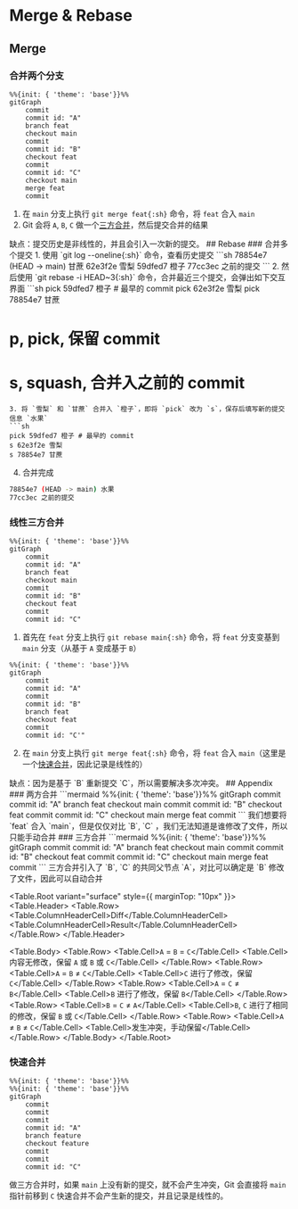 
# Merge & Rebase
## Merge
### 合并两个分支
```mermaid
%%{init: { 'theme': 'base'}}%%
gitGraph
    commit
    commit id: "A"
    branch feat
    checkout main
    commit
    commit id: "B"
    checkout feat
    commit
    commit id: "C"
    checkout main
    merge feat
    commit
```
1. 在 `main` 分支上执行 `git merge feat{:sh}` 命令，将 `feat` 合入 `main`
2. Git 会将 `A`, `B`, `C` 做一个[三方合并](#三方合并)，然后提交合并的结果
<Callout type='error'>
缺点：提交历史是非线性的，并且会引入一次新的提交。
</Callout>
## Rebase
### 合并多个提交
1. 使用 `git log --oneline{:sh}` 命令，查看历史提交
```sh
78854e7 (HEAD -> main) 甘蔗
62e3f2e 雪梨
59dfed7 橙子
77cc3ec 之前的提交
```
2. 然后使用 `git rebase -i HEAD~3{:sh}` 命令，合并最近三个提交，会弹出如下交互界面
```sh
pick 59dfed7 橙子 # 最早的 commit
pick 62e3f2e 雪梨
pick 78854e7 甘蔗

# p, pick, 保留 commit
# s, squash, 合并入之前的 commit
```
3. 将 `雪梨` 和 `甘蔗` 合并入 `橙子`，即将 `pick` 改为 `s`，保存后填写新的提交信息 `水果`
```sh
pick 59dfed7 橙子 # 最早的 commit
s 62e3f2e 雪梨
s 78854e7 甘蔗
```
4. 合并完成
```sh
78854e7 (HEAD -> main) 水果
77cc3ec 之前的提交
```
### 线性三方合并
```mermaid
%%{init: { 'theme': 'base'}}%%
gitGraph
    commit
    commit id: "A"
    branch feat
    checkout main
    commit
    commit id: "B"
    checkout feat
    commit
    commit id: "C"
```
1. 首先在 `feat` 分支上执行 `git rebase main{:sh}` 命令，将 `feat` 分支变基到 `main` 分支（从基于 `A` 变成基于 `B`）
```mermaid
%%{init: { 'theme': 'base'}}%%
gitGraph
    commit
    commit id: "A"
    commit
    commit id: "B"
    branch feat
    checkout feat
    commit
    commit id: "C'"
```
2. 在 `main` 分支上执行 `git merge feat{:sh}` 命令，将 `feat` 合入 `main`（这里是一个[快速合并](#快速合并)，因此记录是线性的）
<Callout type='error'>
缺点：因为是基于 `B` 重新提交 `C`，所以需要解决多次冲突。
</Callout>
## Appendix
### 两方合并
```mermaid
%%{init: { 'theme': 'base'}}%%
gitGraph
    commit
    commit id: "A"
    branch feat
    checkout main
    commit
    commit id: "B"
    checkout feat
    commit
    commit id: "C"
    checkout main
    merge feat
    commit
```
我们想要将 `feat` 合入 `main`，但是仅仅对比 `B`, `C` ，我们无法知道是谁修改了文件，所以只能手动合并
### 三方合并
```mermaid
%%{init: { 'theme': 'base'}}%%
gitGraph
    commit
    commit id: "A"
    branch feat
    checkout main
    commit
    commit id: "B"
    checkout feat
    commit
    commit id: "C"
    checkout main
    merge feat
    commit
```
三方合并引入了 `B`, `C` 的共同父节点 `A`，对比可以确定是 `B` 修改了文件，因此可以自动合并

<Table.Root variant="surface" style={{ marginTop: "10px" }}>
  <Table.Header>
    <Table.Row>
      <Table.ColumnHeaderCell>Diff</Table.ColumnHeaderCell>
      <Table.ColumnHeaderCell>Result</Table.ColumnHeaderCell>
    </Table.Row>
  </Table.Header>

  <Table.Body>
    <Table.Row>
      <Table.Cell>`A` = `B` = `C`</Table.Cell>
      <Table.Cell>内容无修改，保留 `A` 或 `B` 或 `C`</Table.Cell>
    </Table.Row>
    <Table.Row>
      <Table.Cell>`A` = `B` ≠ `C`</Table.Cell>
      <Table.Cell>`C` 进行了修改，保留 `C`</Table.Cell>
    </Table.Row>
    <Table.Row>
      <Table.Cell>`A` = `C` ≠ `B`</Table.Cell>
      <Table.Cell>`B` 进行了修改，保留 `B`</Table.Cell>
    </Table.Row>
    <Table.Row>
      <Table.Cell>`B` = `C` ≠ `A`</Table.Cell>
      <Table.Cell>`B`, `C` 进行了相同的修改，保留 `B` 或 `C`</Table.Cell>
    </Table.Row>
    <Table.Row>
      <Table.Cell>`A` ≠ `B` ≠ `C`</Table.Cell>
      <Table.Cell>发生冲突，手动保留</Table.Cell>
    </Table.Row>
  </Table.Body>
</Table.Root>
### 快速合并
```mermaid
%%{init: { 'theme': 'base'}}%%
%%{init: { 'theme': 'base'}}%%
gitGraph
    commit
    commit
    commit
    commit id: "A"
    branch feature
    checkout feature
    commit
    commit
    commit id: "C"
```
做三方合并时，如果 `main` 上没有新的提交，就不会产生冲突，Git 会直接将 `main` 指针前移到 `C`
<Callout type='info' emoji='🐳'>
快速合并不会产生新的提交，并且记录是线性的。
</Callout>